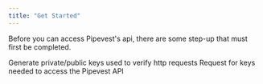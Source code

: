 ```yaml
---
title: "Get Started"
---
```


Before you can access Pipevest's api, there are some step-up that must first be completed.

<Steps>
  <Step title="Generate Cryptographic Keys">
    <Card
      title="Generating keys for secure requests"
      icon="key"
      href="/concepts/cryptographic-keys"
      horizontal
    >
      Generate private/public keys used to verify http requests
    </Card>
  </Step>
  <Step title="Request for API access">
    <Card
      title="Get API Access"
      icon="play"
      href="https://friendly-jingle-c80.notion.site/14c9e089164b805b86d7c083e8c1e7d1?pvs=105"
      horizontal
    >
      Request for keys needed to access the Pipevest API
    </Card>
  </Step>
</Steps>

